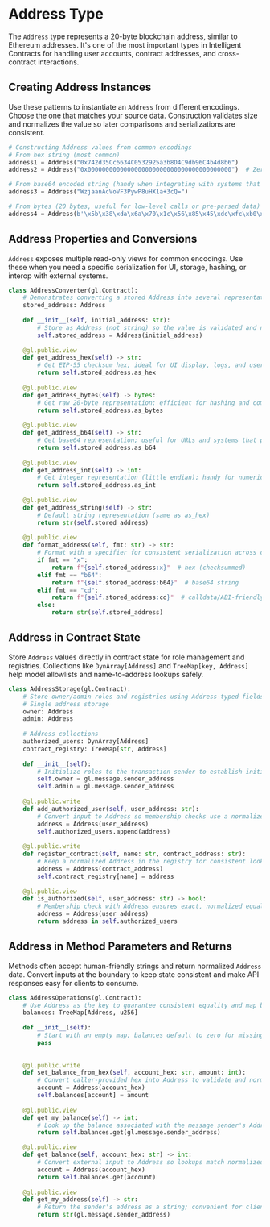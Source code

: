 # Address Type

The `Address` type represents a 20-byte blockchain address, similar to Ethereum addresses. It's one of the most important types in Intelligent Contracts for handling user accounts, contract addresses, and cross-contract interactions.

## Creating Address Instances

Use these patterns to instantiate an `Address` from different encodings. Choose the one that matches your source data. Construction validates size and normalizes the value so later comparisons and serializations are consistent.

```python
# Constructing Address values from common encodings
# From hex string (most common)
address1 = Address("0x742d35Cc6634C0532925a3b8D4C9db96C4b4d8b6")
address2 = Address("0x0000000000000000000000000000000000000000")  # Zero address (useful as a sentinel/null)

# From base64 encoded string (handy when integrating with systems that emit base64)
address3 = Address("WzjaanAcVoVF3PywP8uHX1a+3cQ=")

# From bytes (20 bytes, useful for low-level calls or pre-parsed data)
address4 = Address(b'\x5b\x38\xda\x6a\x70\x1c\x56\x85\x45\xdc\xfc\xb0\x3f\xcb\x87\x5f\x56\xbe\xdd\xc4')
```

## Address Properties and Conversions

`Address` exposes multiple read-only views for common encodings. Use these when you need a specific serialization for UI, storage, hashing, or interop with external systems.

```python
class AddressConverter(gl.Contract):
    # Demonstrates converting a stored Address into several representations and when to use them
    stored_address: Address
    
    def __init__(self, initial_address: str):
        # Store as Address (not string) so the value is validated and normalized once
        self.stored_address = Address(initial_address)
    
    @gl.public.view
    def get_address_hex(self) -> str:
        # Get EIP-55 checksum hex; ideal for UI display, logs, and user input round-trips
        return self.stored_address.as_hex
    
    @gl.public.view
    def get_address_bytes(self) -> bytes:
        # Get raw 20-byte representation; efficient for hashing and compact storage
        return self.stored_address.as_bytes
    
    @gl.public.view
    def get_address_b64(self) -> str:
        # Get base64 representation; useful for URLs and systems that prefer base64
        return self.stored_address.as_b64
    
    @gl.public.view
    def get_address_int(self) -> int:
        # Get integer representation (little endian); handy for numeric comparisons or ranges
        return self.stored_address.as_int
    
    @gl.public.view
    def get_address_string(self) -> str:
        # Default string representation (same as as_hex)
        return str(self.stored_address)
    
    @gl.public.view
    def format_address(self, fmt: str) -> str:
        # Format with a specifier for consistent serialization across callers
        if fmt == "x":
            return f"{self.stored_address:x}"  # hex (checksummed)
        elif fmt == "b64":
            return f"{self.stored_address:b64}"  # base64 string
        elif fmt == "cd":
            return f"{self.stored_address:cd}"  # calldata/ABI-friendly format
        else:
            return str(self.stored_address)
```

## Address in Contract State

Store `Address` values directly in contract state for role management and registries. Collections like `DynArray[Address]` and `TreeMap[key, Address]` help model allowlists and name-to-address lookups safely.

```python
class AddressStorage(gl.Contract):
    # Store owner/admin roles and registries using Address-typed fields and collections
    # Single address storage
    owner: Address
    admin: Address
    
    # Address collections
    authorized_users: DynArray[Address]
    contract_registry: TreeMap[str, Address]
    
    def __init__(self):
        # Initialize roles to the transaction sender to establish initial permissions
        self.owner = gl.message.sender_address
        self.admin = gl.message.sender_address
    
    @gl.public.write
    def add_authorized_user(self, user_address: str):
        # Convert input to Address so membership checks use a normalized value
        address = Address(user_address)
        self.authorized_users.append(address)
    
    @gl.public.write
    def register_contract(self, name: str, contract_address: str):
        # Keep a normalized Address in the registry for consistent lookups
        address = Address(contract_address)
        self.contract_registry[name] = address
    
    @gl.public.view
    def is_authorized(self, user_address: str) -> bool:
        # Membership check with Address ensures exact, normalized equality semantics
        address = Address(user_address)
        return address in self.authorized_users
```

## Address in Method Parameters and Returns

Methods often accept human-friendly strings and return normalized `Address` data. Convert inputs at the boundary to keep state consistent and make API responses easy for clients to consume.

```python
class AddressOperations(gl.Contract):
    # Use Address as the key to guarantee consistent equality and map behavior
    balances: TreeMap[Address, u256]
    
    def __init__(self):
        # Start with an empty map; balances default to zero for missing keys
        pass    
        
    
    @gl.public.write
    def set_balance_from_hex(self, account_hex: str, amount: int):
        # Convert caller-provided hex into Address to validate and normalize before use
        account = Address(account_hex)
        self.balances[account] = amount
    
    @gl.public.view
    def get_my_balance(self) -> int:
        # Look up the balance associated with the message sender's Address
        return self.balances.get(gl.message.sender_address)

    @gl.public.view
    def get_balance(self, account_hex: str) -> int:
        # Convert external input to Address so lookups match normalized keys
        account = Address(account_hex)
        return self.balances.get(account)
    
    @gl.public.view
    def get_my_address(self) -> str:
        # Return the sender's address as a string; convenient for clients/UI
        return str(gl.message.sender_address)
    
```